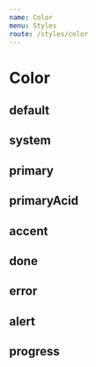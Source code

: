 ```yaml
---
name: Color
menu: Styles
route: /styles/color
---
```



# Color

## default

<Grid>
  <BoxColor color="default" variant="white" />
  <BoxColor color="default" variant="light" />
  <BoxColor color="default" variant="regular" />
  <BoxColor color="default" variant="dark" />
</Grid>

## system

<Grid>
  <BoxColor color="system" variant="white" />
  <BoxColor color="system" variant="light" />
  <BoxColor color="system" variant="dark" />
</Grid>

## primary

<Grid>
  <BoxColor color="primary" variant="white" />
  <BoxColor color="primary" variant="light" />
  <BoxColor color="primary" variant="regular" />
  <BoxColor color="primary" variant="dark" />
</Grid>

## primaryAcid

<Grid>
  <BoxColor color="primaryAcid" variant="regular" />
  <BoxColor color="primaryAcid" variant="dark" />
</Grid>

## accent

<Grid>
  <BoxColor color="accent" variant="white" />
  <BoxColor color="accent" variant="light" />
  <BoxColor color="accent" variant="regular" />
  <BoxColor color="accent" variant="dark" />
</Grid>

## done

<Grid>
  <BoxColor color="done" variant="white" />
  <BoxColor color="done" variant="light" />
  <BoxColor color="done" variant="regular" />
  <BoxColor color="done" variant="dark" />
</Grid>

## error

<Grid>
  <BoxColor color="error" variant="white" />
  <BoxColor color="error" variant="light" />
  <BoxColor color="error" variant="regular" />
  <BoxColor color="error" variant="dark" />
</Grid>

## alert

<Grid>
  <BoxColor color="alert" variant="white" />
  <BoxColor color="alert" variant="light" />
  <BoxColor color="alert" variant="regular" />
  <BoxColor color="alert" variant="dark" />
</Grid>

## progress

<Grid>
  <BoxColor color="progress" variant="white" />
  <BoxColor color="progress" variant="light" />
  <BoxColor color="progress" variant="regular" />
  <BoxColor color="progress" variant="dark" />
</Grid>
